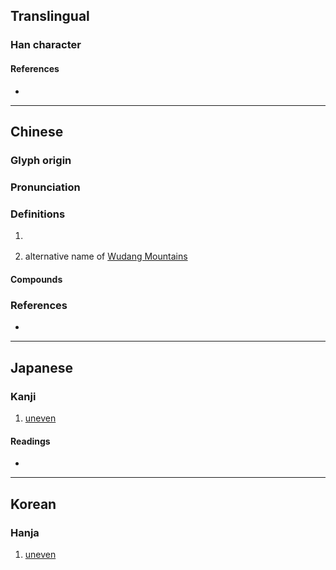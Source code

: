{{character info}}
==Translingual==

===Han character===
{{Han char|rn=46|rad=山|as=11|sn=14|four=22202|canj=UIIH|ids=⿱山參}}

====References====
* {{Han ref|kx=0318.160|dkj=08398|dj=0618.340|hdz=10796.030|uh=5D7E|ud=23934|bh=E1AD|bd=57773}}

----

==Chinese==
{{zh-forms|s=㟥}}

===Glyph origin===
{{Han etym}}

===Pronunciation===
{{zh-pron
|m=cēn
|c=cam1,caam1
|mc=y
|oc=y
|cat=
}}

===Definitions===
{{zh-hanzi}}

# {{zh-only|嵾嵳|dot=,}} {{n-g|etc.}}
# {{zh-div|嶺}} alternative name of [[w:Wudang Mountains|Wudang Mountains]]

====Compounds====
{{zh-der|嵾嵯}}

===References===
* {{R:yue:mfccd}}

----

==Japanese==

===Kanji===
{{ja-kanji|grade=|rs=山11}}

# [[uneven]]

====Readings====
* {{ja-readings|on=[[しん]] (shin), [[さん]] (san), [[そん]] (son)|kun=}}

----

==Korean==

===Hanja===
{{ko-hanja|hangeul=참|eumhun=|rv=cham|mr=ch'am|y=cham}}

# [[uneven]]